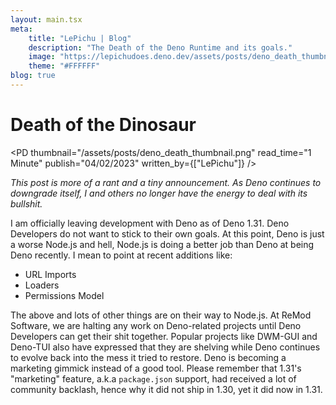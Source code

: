 ```yaml
---
layout: main.tsx
meta: 
    title: "LePichu | Blog"
    description: "The Death of the Deno Runtime and its goals."
    image: "https://lepichudoes.deno.dev/assets/posts/deno_death_thumbnail.png"
    theme: "#FFFFFF"
blog: true
---
```


# Death of the Dinosaur

<PD thumbnail="/assets/posts/deno_death_thumbnail.png" read_time="1 Minute" publish="04/02/2023" written_by={["LePichu"]} />

_This post is more of a rant and a tiny announcement. As Deno continues to downgrade itself, I and others no longer have the energy to deal with its bullshit._

I am officially leaving development with Deno as of Deno 1.31. Deno Developers do not want to stick to their own goals. At this point, Deno is just a worse Node.js and hell, Node.js is doing a better job than Deno at being Deno recently. I mean to point at recent additions like:

- URL Imports
- Loaders
- Permissions Model

The above and lots of other things are on their way to Node.js. At ReMod Software, we are halting any work on Deno-related projects until Deno Developers can get their shit together. Popular projects like DWM-GUI and Deno-TUI also have expressed that they are shelving while Deno continues to evolve back into the mess it tried to restore. Deno is becoming a marketing gimmick instead of a good tool. Please remember that 1.31's "marketing" feature, a.k.a `package.json` support, had received a lot of community backlash, hence why it did not ship in 1.30, yet it did now in 1.31.